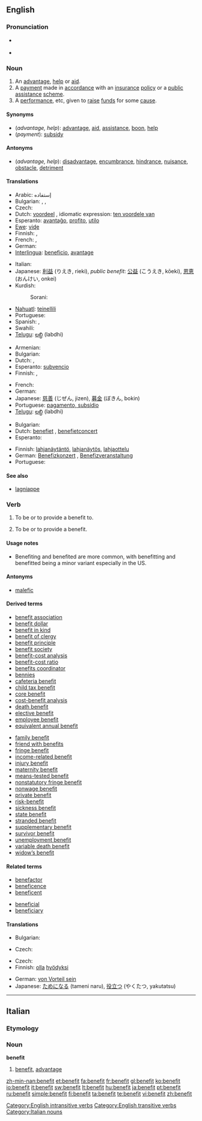 ==English==

===Pronunciation===
* {{a|US}} {{IPA|/ˈbɛn.ə.fɪt/}}
* {{audio|en-us-benefit.ogg|Audio (US)}}

===Noun===
{{en-noun}}

# An [[advantage]], [[help]] or [[aid]].
# A [[payment]] made in [[accordance]] with an [[insurance]] [[policy]] or a [[public]] [[assistance]] [[scheme]].
# A [[performance]], etc, given to [[raise]] [[fund]]s for some [[cause]].

====Synonyms====
* (''advantage, help''): [[advantage]], [[aid]], [[assistance]], [[boon]], [[help]]
* (''payment''): [[subsidy]]

====Antonyms====
* (''advantage, help''): [[disadvantage]], [[encumbrance]], [[hindrance]], [[nuisance]], [[obstacle]], [[detriment]]

====Translations====
{{trans-top|advantage, help or aid}}
* Arabic: إستفاده
* Bulgarian: {{t|bg|полза|f|sc=Cyrl}},  {{t|bg|изгода|f|sc=Cyrl}},  {{t|bg|доход|m|sc=Cyrl}}
* Czech: {{t-|cs|výhoda|f}}
* Dutch: [[voordeel]] {{n}}, idiomatic expression: [[ten voordele van]]
* Esperanto: [[avantaĝo]], [[profito]], [[utilo]]
* [[Ewe]]: [[viɖe]]
* Finnish: {{t+|fi|etu}}, {{t+|fi|hyöty}}
* French: {{t+|fr|avantage|m}}, {{t+|fr|bénéfice|m}}
* German: {{t+|de|Vorteil|m}}
* [[Interlingua]]: [[beneficio]], [[avantage]]
{{trans-mid}}
* Italian: {{t+|it|beneficio|m}}
* Japanese: [[利益]] (りえき, rieki), ''public benefit'': [[公益]] (こうえき, kōeki), [[恩恵]] (おんけい, onkei)
* Kurdish:
*: Sorani: {{t|ku|سوود|tr=sood|sc=ku-Arab}}
* [[Nahuatl]]: [[teinellili]]
* Portuguese: {{t+|pt|benefício}}
* Spanish: {{t-|es|beneficio}}, {{t-|es|ventaja}}
* Swahili: {{t|sw|manufaa|xs=Swahili}}
* [[Telugu]]: [[లబ్ధి]] (labdhi)
{{trans-bottom}}

{{trans-top|payment, subsidy}}
* Armenian: {{t|hy|նպաստ|tr=npast|sc=Armn}}
* Bulgarian: {{t|bg|социална помощ|sc=Cyrl}}
* Dutch: {{t+|nl|voordeel|n}}, {{t+|nl|subsidie|f}}
* Esperanto: [[subvencio]]
* Finnish: {{t-|fi|avustus}}, {{t+|fi|korvaus}}
{{trans-mid}}
* French: {{t+|fr|subvention|f}}
* German: {{t+|de|Leistung|f}}
* Japanese: [[慈善]] (じぜん, jizen), [[募金]] (ぼきん, bokin)
* Portuguese: [[pagamento, subsídio]]
* [[Telugu]]: [[లబ్ధి]] (labdhi)
{{trans-bottom}}

{{trans-top|performance given to raise funds}}
* Bulgarian: {{t|bg|бенефис|m|sc=Cyrl}}
* Dutch: [[benefiet]] {{m}}, [[benefietconcert]] {{n}}
* Esperanto: {{t-|eo|benefico|xs=Esperanto}}
{{trans-mid}}
* Finnish: [[lahjanäytäntö]], [[lahjanäytös]], [[lahjaottelu]]
* German: [[Benefizkonzert]] {{n}}, [[Benefizveranstaltung]] {{f}}
* Portuguese: {{t+|pt|beneficente}}
{{trans-bottom}}

====See also====
* [[lagniappe]]

===Verb===
{{en-verb|benefits|'''[[benefiting]]''' or '''[[benefitting]]'''|'''[[benefited]]''' or '''[[benefitted]]'''|'''[[benefited]]''' or '''[[benefitted]]'''}}

# {{transitive}} To be or to provide a benefit to.
# {{intransitive}} To be or to provide a benefit.

====Usage notes====
* Benefiting and benefited are more common, with benefitting and benefitted being a minor variant especially in the US.

====Antonyms====
* [[malefic]]

====Derived terms====
{{rel-top|terms derived from "benefit"}}
* [[benefit association]]
* [[benefit dollar]]
* [[benefit in kind]]
* [[benefit of clergy]]
* [[benefit principle]]
* [[benefit society]]
* [[benefit-cost analysis]]
* [[benefit-cost ratio]]
* [[benefits coordinator]]
* [[bennies]]
* [[cafeteria benefit]]
* [[child tax benefit]]
* [[core benefit]]
* [[cost-benefit analysis]]
* [[death benefit]]
* [[elective benefit]]
* [[employee benefit]]
* [[equivalent annual benefit]]
{{rel-mid}}
* [[family benefit]]
* [[friend with benefits]]
* [[fringe benefit]]
* [[income-related benefit]]
* [[injury benefit]]
* [[maternity benefit]]
* [[means-tested benefit]]
* [[nonstatutory fringe benefit]]
* [[nonwage benefit]]
* [[private benefit]]
* [[risk-benefit]]
* [[sickness benefit]]
* [[state benefit]]
* [[stranded benefit]]
* [[supplementary benefit]]
* [[survivor benefit]]
* [[unemployment benefit]]
* [[variable death benefit]]
* [[widow’s benefit]]
{{rel-bottom}}

====Related terms====
{{rel-top|terms related to "benefit"}}
* [[benefactor]]
* [[beneficence]]
* [[beneficent]]
{{rel-mid}}
* [[beneficial]]
* [[beneficiary]]
{{rel-bottom}}

====Translations====
{{trans-top|be or provide a benefit to}}
* Bulgarian: {{t|bg|ползвам някого|sc=Cyrl}}
{{trans-mid}}
* Czech: {{t-|cs|prospět}}
{{trans-bottom}}

{{trans-top|be or provide a benefit}}
* Czech: {{t-|cs|prospět}}
* Finnish: [[olla]] [[hyödyksi]]
{{trans-mid}}
* German: [[von Vorteil sein]]
* Japanese: [[ためになる]] (tameni naru), [[役立つ]] (やくたつ, yakutatsu)
{{trans-bottom}}

[[Category:English intransitive verbs]]
[[Category:English transitive verbs]]

----

==Italian==

===Etymology===
{{etyl|en|it}}

===Noun===
'''benefit''' {{m|inv}}

# [[#English|benefit]], [[advantage]]

[[Category:Italian nouns]]

[[zh-min-nan:benefit]]
[[et:benefit]]
[[fa:benefit]]
[[fr:benefit]]
[[gl:benefit]]
[[ko:benefit]]
[[io:benefit]]
[[it:benefit]]
[[sw:benefit]]
[[lt:benefit]]
[[hu:benefit]]
[[ja:benefit]]
[[pt:benefit]]
[[ru:benefit]]
[[simple:benefit]]
[[fi:benefit]]
[[ta:benefit]]
[[te:benefit]]
[[vi:benefit]]
[[zh:benefit]]